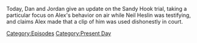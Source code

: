 {{DEFAULTSORT:
    #_EPISODE_0711:August 2, 2022
}}{{Episode
    | title           = August 2, 2022
    | caption         = [https://knowledgefight.libsyn.com/711-august-2-2022 Listen to this episode on Libsyn]
    | episodeNumber   = 711
    | length          = 01:23:00
    | airDate         = August 3, 2022
    | coverageDate    = August 2, 2022
    | previousEpisode = [[710: Elizabeth Williamson Returns]]
    | nextEpisode     = [[712: The Decompression Session]]
}}

{{Stub}}

Today, Dan and Jordan give an update on the Sandy Hook trial, taking a particular focus on Alex's behavior on air while Neil Heslin was testifying, and claims Alex made that a clip of him was used dishonestly in court.

[[Category:Episodes]]
[[Category:Present Day]]
